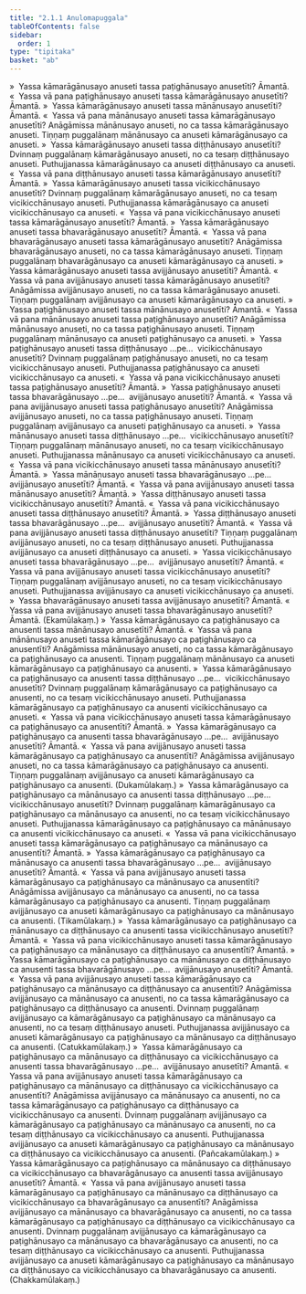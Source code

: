 ```yaml
---
title: "2.1.1 Anulomapuggala"
tableOfContents: false
sidebar:
  order: 1
type: "tipitaka"
basket: "ab"
---
```



<DynamicBreadcrumb />

<Division number="3">

<Paragraph number="11">
»  Yassa kāmarāgānusayo anuseti tassa paṭighānusayo anusetīti? Āmantā.
</Paragraph>

<Paragraph number="12">
«  Yassa vā pana paṭighānusayo anuseti tassa kāmarāgānusayo anusetīti? Āmantā.
</Paragraph>

<Paragraph number="13">
»  Yassa kāmarāgānusayo anuseti tassa mānānusayo anusetīti? Āmantā.
</Paragraph>

<Paragraph number="14">
«  Yassa vā pana mānānusayo anuseti tassa kāmarāgānusayo anusetīti?
</Paragraph>

<Paragraph number="15">
Anāgāmissa mānānusayo anuseti, no ca tassa kāmarāgānusayo anuseti. Tiṇṇaṃ puggalānaṃ mānānusayo ca anuseti kāmarāgānusayo ca anuseti.
</Paragraph>

<Paragraph number="16">
»  Yassa kāmarāgānusayo anuseti tassa diṭṭhānusayo anusetīti?
</Paragraph>

<Paragraph number="17">
Dvinnaṃ puggalānaṃ kāmarāgānusayo anuseti, no ca tesaṃ diṭṭhānusayo anuseti. Puthujjanassa kāmarāgānusayo ca anuseti diṭṭhānusayo ca anuseti.
</Paragraph>

<Paragraph number="18">
«  Yassa vā pana diṭṭhānusayo anuseti tassa kāmarāgānusayo anusetīti? Āmantā.
</Paragraph>

<Paragraph number="19">
»  Yassa kāmarāgānusayo anuseti tassa vicikicchānusayo anusetīti?
</Paragraph>

<Paragraph number="20">
Dvinnaṃ puggalānaṃ kāmarāgānusayo anuseti, no ca tesaṃ vicikicchānusayo anuseti. Puthujjanassa kāmarāgānusayo ca anuseti vicikicchānusayo ca anuseti.
</Paragraph>

<Paragraph number="21">
«  Yassa vā pana vicikicchānusayo anuseti tassa kāmarāgānusayo anusetīti? Āmantā.
</Paragraph>

<Paragraph number="22">
»  Yassa kāmarāgānusayo anuseti tassa bhavarāgānusayo anusetīti? Āmantā.
</Paragraph>

<Paragraph number="23">
«  Yassa vā pana bhavarāgānusayo anuseti tassa kāmarāgānusayo anusetīti?
</Paragraph>

<Paragraph number="24">
Anāgāmissa bhavarāgānusayo anuseti, no ca tassa kāmarāgānusayo anuseti. Tiṇṇaṃ puggalānaṃ bhavarāgānusayo ca anuseti kāmarāgānusayo ca anuseti.
</Paragraph>

<Paragraph number="25">
»  Yassa kāmarāgānusayo anuseti tassa avijjānusayo anusetīti? Āmantā.
</Paragraph>

<Paragraph number="26">
«  Yassa vā pana avijjānusayo anuseti tassa kāmarāgānusayo anusetīti?
</Paragraph>

<Paragraph number="27">
Anāgāmissa avijjānusayo anuseti, no ca tassa kāmarāgānusayo anuseti. Tiṇṇaṃ puggalānaṃ avijjānusayo ca anuseti kāmarāgānusayo ca anuseti.
</Paragraph>

</Division>
<Division number="4">

<Paragraph number="28">
»  Yassa paṭighānusayo anuseti tassa mānānusayo anusetīti? Āmantā.
</Paragraph>

<Paragraph number="29">
«  Yassa vā pana mānānusayo anuseti tassa paṭighānusayo anusetīti?
</Paragraph>

<Paragraph number="30">
Anāgāmissa mānānusayo anuseti, no ca tassa paṭighānusayo anuseti. Tiṇṇaṃ puggalānaṃ mānānusayo ca anuseti paṭighānusayo ca anuseti.
</Paragraph>

<Paragraph number="31">
»  Yassa paṭighānusayo anuseti tassa diṭṭhānusayo …pe…  vicikicchānusayo anusetīti? Dvinnaṃ puggalānaṃ paṭighānusayo anuseti, no ca tesaṃ vicikicchānusayo anuseti. Puthujjanassa paṭighānusayo ca anuseti vicikicchānusayo ca anuseti.
</Paragraph>

<Paragraph number="32">
«  Yassa vā pana vicikicchānusayo anuseti tassa paṭighānusayo anusetīti? Āmantā.
</Paragraph>

<Paragraph number="33">
»  Yassa paṭighānusayo anuseti tassa bhavarāgānusayo …pe…  avijjānusayo anusetīti? Āmantā.
</Paragraph>

<Paragraph number="34">
«  Yassa vā pana avijjānusayo anuseti tassa paṭighānusayo anusetīti?
</Paragraph>

<Paragraph number="35">
Anāgāmissa avijjānusayo anuseti, no ca tassa paṭighānusayo anuseti. Tiṇṇaṃ puggalānaṃ avijjānusayo ca anuseti paṭighānusayo ca anuseti.
</Paragraph>

</Division>
<Division number="5">

<Paragraph number="36">
»  Yassa mānānusayo anuseti tassa diṭṭhānusayo …pe…  vicikicchānusayo anusetīti?
</Paragraph>

<Paragraph number="37">
Tiṇṇaṃ puggalānaṃ mānānusayo anuseti, no ca tesaṃ vicikicchānusayo anuseti. Puthujjanassa mānānusayo ca anuseti vicikicchānusayo ca anuseti.
</Paragraph>

<Paragraph number="38">
«  Yassa vā pana vicikicchānusayo anuseti tassa mānānusayo anusetīti? Āmantā.
</Paragraph>

<Paragraph number="39">
»  Yassa mānānusayo anuseti tassa bhavarāgānusayo …pe…  avijjānusayo anusetīti? Āmantā.
</Paragraph>

<Paragraph number="40">
«  Yassa vā pana avijjānusayo anuseti tassa mānānusayo anusetīti? Āmantā.
</Paragraph>

</Division>
<Division number="6">

<Paragraph number="41">
»  Yassa diṭṭhānusayo anuseti tassa vicikicchānusayo anusetīti? Āmantā.
</Paragraph>

<Paragraph number="42">
«  Yassa vā pana vicikicchānusayo anuseti tassa diṭṭhānusayo anusetīti? Āmantā.
</Paragraph>

<Paragraph number="43">
»  Yassa diṭṭhānusayo anuseti tassa bhavarāgānusayo …pe…  avijjānusayo anusetīti? Āmantā.
</Paragraph>

<Paragraph number="44">
«  Yassa vā pana avijjānusayo anuseti tassa diṭṭhānusayo anusetīti?
</Paragraph>

<Paragraph number="45">
Tiṇṇaṃ puggalānaṃ avijjānusayo anuseti, no ca tesaṃ diṭṭhānusayo anuseti. Puthujjanassa avijjānusayo ca anuseti diṭṭhānusayo ca anuseti.
</Paragraph>

</Division>
<Division number="7">

<Paragraph number="46">
»  Yassa vicikicchānusayo anuseti tassa bhavarāgānusayo …pe…  avijjānusayo anusetīti? Āmantā.
</Paragraph>

<Paragraph number="47">
«  Yassa vā pana avijjānusayo anuseti tassa vicikicchānusayo anusetīti?
</Paragraph>

<Paragraph number="48">
Tiṇṇaṃ puggalānaṃ avijjānusayo anuseti, no ca tesaṃ vicikicchānusayo anuseti. Puthujjanassa avijjānusayo ca anuseti vicikicchānusayo ca anuseti.
</Paragraph>

</Division>
<Division number="8">

<Paragraph number="49">
»  Yassa bhavarāgānusayo anuseti tassa avijjānusayo anusetīti? Āmantā.
</Paragraph>

<Paragraph number="50">
«  Yassa vā pana avijjānusayo anuseti tassa bhavarāgānusayo anusetīti? Āmantā. (Ekamūlakaṃ.)
</Paragraph>

</Division>
<Division number="9">

<Paragraph number="51">
»  Yassa kāmarāgānusayo ca paṭighānusayo ca anusenti tassa mānānusayo anusetīti? Āmantā.
</Paragraph>

<Paragraph number="52">
«  Yassa vā pana mānānusayo anuseti tassa kāmarāgānusayo ca paṭighānusayo ca anusentīti?
</Paragraph>

<Paragraph number="53">
Anāgāmissa mānānusayo anuseti, no ca tassa kāmarāgānusayo ca paṭighānusayo ca anusenti. Tiṇṇaṃ puggalānaṃ mānānusayo ca anuseti kāmarāgānusayo ca paṭighānusayo ca anusenti.
</Paragraph>

<Paragraph number="54">
»  Yassa kāmarāgānusayo ca paṭighānusayo ca anusenti tassa diṭṭhānusayo …pe…  vicikicchānusayo anusetīti?
</Paragraph>

<Paragraph number="55">
Dvinnaṃ puggalānaṃ kāmarāgānusayo ca paṭighānusayo ca anusenti, no ca tesaṃ vicikicchānusayo anuseti. Puthujjanassa kāmarāgānusayo ca paṭighānusayo ca anusenti vicikicchānusayo ca anuseti.
</Paragraph>

<Paragraph number="56">
«  Yassa vā pana vicikicchānusayo anuseti tassa kāmarāgānusayo ca paṭighānusayo ca anusentīti? Āmantā.
</Paragraph>

<Paragraph number="57">
»  Yassa kāmarāgānusayo ca paṭighānusayo ca anusenti tassa bhavarāgānusayo …pe…  avijjānusayo anusetīti? Āmantā.
</Paragraph>

<Paragraph number="58">
«  Yassa vā pana avijjānusayo anuseti tassa kāmarāgānusayo ca paṭighānusayo ca anusentīti?
</Paragraph>

<Paragraph number="59">
Anāgāmissa avijjānusayo anuseti, no ca tassa kāmarāgānusayo ca paṭighānusayo ca anusenti. Tiṇṇaṃ puggalānaṃ avijjānusayo ca anuseti kāmarāgānusayo ca paṭighānusayo ca anusenti. (Dukamūlakaṃ.)
</Paragraph>

</Division>
<Division number="10">

<Paragraph number="60">
»  Yassa kāmarāgānusayo ca paṭighānusayo ca mānānusayo ca anusenti tassa diṭṭhānusayo …pe…  vicikicchānusayo anusetīti?
</Paragraph>

<Paragraph number="61">
Dvinnaṃ puggalānaṃ kāmarāgānusayo ca paṭighānusayo ca mānānusayo ca anusenti, no ca tesaṃ vicikicchānusayo anuseti. Puthujjanassa kāmarāgānusayo ca paṭighānusayo ca mānānusayo ca anusenti vicikicchānusayo ca anuseti.
</Paragraph>

<Paragraph number="62">
«  Yassa vā pana vicikicchānusayo anuseti tassa kāmarāgānusayo ca paṭighānusayo ca mānānusayo ca anusentīti? Āmantā.
</Paragraph>

<Paragraph number="63">
»  Yassa kāmarāgānusayo ca paṭighānusayo ca mānānusayo ca anusenti tassa bhavarāgānusayo …pe…  avijjānusayo anusetīti? Āmantā.
</Paragraph>

<Paragraph number="64">
«  Yassa vā pana avijjānusayo anuseti tassa kāmarāgānusayo ca paṭighānusayo ca mānānusayo ca anusentīti?
</Paragraph>

<Paragraph number="65">
Anāgāmissa avijjānusayo ca mānānusayo ca anusenti, no ca tassa kāmarāgānusayo ca paṭighānusayo ca anusenti. Tiṇṇaṃ puggalānaṃ avijjānusayo ca anuseti kāmarāgānusayo ca paṭighānusayo ca mānānusayo ca anusenti. (Tikamūlakaṃ.)
</Paragraph>

</Division>
<Division number="11">

<Paragraph number="66">
»  Yassa kāmarāgānusayo ca paṭighānusayo ca mānānusayo ca diṭṭhānusayo ca anusenti tassa vicikicchānusayo anusetīti? Āmantā.
</Paragraph>

<Paragraph number="67">
«  Yassa vā pana vicikicchānusayo anuseti tassa kāmarāgānusayo ca paṭighānusayo ca mānānusayo ca diṭṭhānusayo ca anusentīti? Āmantā.
</Paragraph>

<Paragraph number="68">
»  Yassa kāmarāgānusayo ca paṭighānusayo ca mānānusayo ca diṭṭhānusayo ca anusenti tassa bhavarāgānusayo …pe…  avijjānusayo anusetīti? Āmantā.
</Paragraph>

<Paragraph number="69">
«  Yassa vā pana avijjānusayo anuseti tassa kāmarāgānusayo ca paṭighānusayo ca mānānusayo ca diṭṭhānusayo ca anusentīti?
</Paragraph>

<Paragraph number="70">
Anāgāmissa avijjānusayo ca mānānusayo ca anusenti, no ca tassa kāmarāgānusayo ca paṭighānusayo ca diṭṭhānusayo ca anusenti. Dvinnaṃ puggalānaṃ avijjānusayo ca kāmarāgānusayo ca paṭighānusayo ca mānānusayo ca anusenti, no ca tesaṃ diṭṭhānusayo anuseti. Puthujjanassa avijjānusayo ca anuseti kāmarāgānusayo ca paṭighānusayo ca mānānusayo ca diṭṭhānusayo ca anusenti. (Catukkamūlakaṃ.)
</Paragraph>

</Division>
<Division number="12">

<Paragraph number="71">
»  Yassa kāmarāgānusayo ca paṭighānusayo ca mānānusayo ca diṭṭhānusayo ca vicikicchānusayo ca anusenti tassa bhavarāgānusayo …pe…  avijjānusayo anusetīti? Āmantā.
</Paragraph>

<Paragraph number="72">
«  Yassa vā pana avijjānusayo anuseti tassa kāmarāgānusayo ca paṭighānusayo ca mānānusayo ca diṭṭhānusayo ca vicikicchānusayo ca anusentīti?
</Paragraph>

<Paragraph number="73">
Anāgāmissa avijjānusayo ca mānānusayo ca anusenti, no ca tassa kāmarāgānusayo ca paṭighānusayo ca diṭṭhānusayo ca vicikicchānusayo ca anusenti. Dvinnaṃ puggalānaṃ avijjānusayo ca kāmarāgānusayo ca paṭighānusayo ca mānānusayo ca anusenti, no ca tesaṃ diṭṭhānusayo ca vicikicchānusayo ca anusenti. Puthujjanassa avijjānusayo ca anuseti kāmarāgānusayo ca paṭighānusayo ca mānānusayo ca diṭṭhānusayo ca vicikicchānusayo ca anusenti. (Pañcakamūlakaṃ.)
</Paragraph>

</Division>
<Division number="13">

<Paragraph number="74">
»  Yassa kāmarāgānusayo ca paṭighānusayo ca mānānusayo ca diṭṭhānusayo ca vicikicchānusayo ca bhavarāgānusayo ca anusenti tassa avijjānusayo anusetīti? Āmantā.
</Paragraph>

<Paragraph number="75">
«  Yassa vā pana avijjānusayo anuseti tassa kāmarāgānusayo ca paṭighānusayo ca mānānusayo ca diṭṭhānusayo ca vicikicchānusayo ca bhavarāgānusayo ca anusentīti?
</Paragraph>

<Paragraph number="76">
Anāgāmissa avijjānusayo ca mānānusayo ca bhavarāgānusayo ca anusenti, no ca tassa kāmarāgānusayo ca paṭighānusayo ca diṭṭhānusayo ca vicikicchānusayo ca anusenti. Dvinnaṃ puggalānaṃ avijjānusayo ca kāmarāgānusayo ca paṭighānusayo ca mānānusayo ca bhavarāgānusayo ca anusenti, no ca tesaṃ diṭṭhānusayo ca vicikicchānusayo ca anusenti. Puthujjanassa avijjānusayo ca anuseti kāmarāgānusayo ca paṭighānusayo ca mānānusayo ca diṭṭhānusayo ca vicikicchānusayo ca bhavarāgānusayo ca anusenti. (Chakkamūlakaṃ.)
</Paragraph>
</Division>